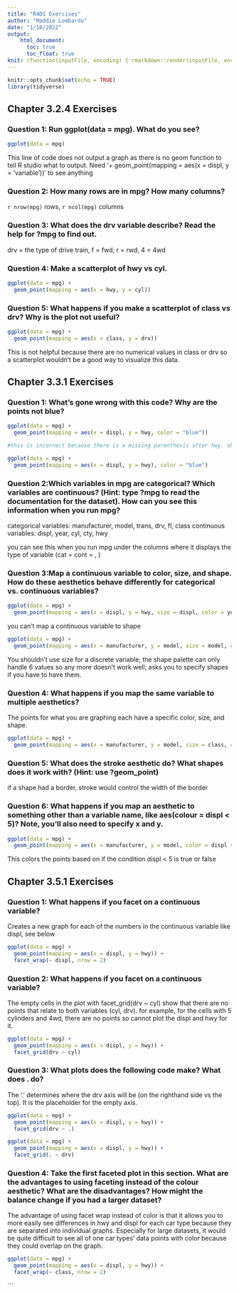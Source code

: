 ```yaml
---
title: "R4DS Exercises"
author: "Maddie Lombardo"
date: "1/18/2022"
output: 
    html_document:
      toc: true
      toc_float: true
knit: (function(inputFile, encoding) { rmarkdown::render(inputFile, encoding = encoding, output_file = file.path(dirname(inputFile), 'docs/index.html')) })
---
```


```r
knitr::opts_chunk$set(echo = TRUE)
library(tidyverse)
```

## Chapter 3.2.4 Exercises

### Question 1: Run ggplot(data = mpg). What do you see?
```r
ggplot(data = mpg) 
```

This line of code does not output a graph as there is no geom function to tell R studio what to output. Need '+ geom_point(mapping = aes(x = displ, y = 'variable'))' to see anything

### Question 2: How many rows are in mpg? How many columns?
`r nrow(mpg)` rows, `r ncol(mpg)` columns

### Question 3: What does the drv variable describe? Read the help for ?mpg to find out.
drv = the type of drive train, f = fwd, r = rwd, 4 = 4wd

### Question 4: Make a scatterplot of hwy vs cyl.
```r
ggplot(data = mpg) +
  geom_point(mapping = aes(x = hwy, y = cyl))
```

### Question 5: What happens if you make a scatterplot of class vs drv? Why is the plot not useful?
```r
ggplot(data = mpg) +
  geom_point(mapping = aes(x = class, y = drv))
```

This is not helpful because there are no numerical values in class or drv so a scatterplot wouldn't be a good way to visualize this data.

## Chapter 3.3.1 Exercises

### Question 1: What’s gone wrong with this code? Why are the points not blue?
```r
ggplot(data = mpg) + 
  geom_point(mapping = aes(x = displ, y = hwy, color = "blue"))

#this is incorrect because there is a missing parenthesis after hwy. should be:

ggplot(data = mpg) + 
  geom_point(mapping = aes(x = displ, y = hwy), color = "blue")
```

### Question 2:Which variables in mpg are categorical? Which variables are continuous? (Hint: type ?mpg to read the documentation for the dataset). How can you see this information when you run mpg?

categorical variables: manufacturer, model, trans, drv, fl, class
continuous variables: displ, year, cyl, cty, hwy

you can see this when you run mpg under the columns where it displays the type of variable (cat = <chr> cont = <dbl>, <int>)

### Question 3:Map a continuous variable to color, size, and shape. How do these aesthetics behave differently for categorical vs. continuous variables?

```r
ggplot(data = mpg) + 
  geom_point(mapping = aes(x = displ, y = hwy, size = displ, color = year, shape = cyl))
```

you can't map a continuous variable to shape

```r
ggplot(data = mpg) +
  geom_point(mapping = aes(x = manufacturer, y = model, size = model, color = trans, shape = class))
```

You shouldn't use size for a discrete variable; the shape palette can only handle 6 values so any more doesn't work well; asks you to specify shapes if you have to have them.

### Question 4: What happens if you map the same variable to multiple aesthetics?

The points for what you are graphing each have a specific color, size, and shape.
```r
ggplot(data = mpg) +
  geom_point(mapping = aes(x = manufacturer, y = model, size = class, color = class, shape = class))
```

### Question 5: What does the stroke aesthetic do? What shapes does it work with? (Hint: use ?geom_point)

if a shape had a border, stroke would control the width of the border

### Question 6: What happens if you map an aesthetic to something other than a variable name, like aes(colour = displ < 5)? Note, you’ll also need to specify x and y.
```r
ggplot(data = mpg) +
  geom_point(mapping = aes(x = manufacturer, y = model, color = displ < 5))
```

This colors the points based on if the condition displ < 5 is true or false

## Chapter 3.5.1 Exercises

### Question 1: What happens if you facet on a continuous variable?

Creates a new graph for each of the numbers in the continuous variable like displ, see below
```r
ggplot(data = mpg) + 
  geom_point(mapping = aes(x = displ, y = hwy)) + 
  facet_wrap(~ displ, nrow = 2)
```


### Question 2: What happens if you facet on a continuous variable?

The empty cells in the plot with facet_grid(drv ~ cyl) show that there are no points that relate to both variables (cyl, drv). for example, for the cells with 5 cylinders and 4wd, there are no points so cannot plot the displ and hwy for it.
```r
ggplot(data = mpg) + 
  geom_point(mapping = aes(x = displ, y = hwy)) + 
  facet_grid(drv ~ cyl)
```

### Question 3: What plots does the following code make? What does . do?

The '.' determines where the drv axis will be (on the righthand side vs the top). It is the placeholder for the empty axis.
```r
ggplot(data = mpg) + 
  geom_point(mapping = aes(x = displ, y = hwy)) +
  facet_grid(drv ~ .) 

ggplot(data = mpg) + 
  geom_point(mapping = aes(x = displ, y = hwy)) +
  facet_grid(. ~ drv) 
```

### Question 4: Take the first faceted plot in this section. What are the advantages to using faceting instead of the colour aesthetic? What are the disadvantages? How might the balance change if you had a larger dataset?

The advantage of using facet wrap instead of color is that it allows you to more easily see differences in hwy and displ for each car type because they are separated into individual graphs. Especially for large datasets, it would be quite difficult to see all of one car types' data points with color because they could overlap on the graph.
```r
ggplot(data = mpg) + 
  geom_point(mapping = aes(x = displ, y = hwy)) + 
  facet_wrap(~ class, nrow = 2)
```


```




